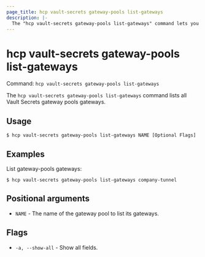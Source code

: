 ```yaml
---
page_title: hcp vault-secrets gateway-pools list-gateways
description: |-
  The "hcp vault-secrets gateway-pools list-gateways" command lets you list Vault Secrets gateway pools gateways.
---
```


# hcp vault-secrets gateway-pools list-gateways

Command: `hcp vault-secrets gateway-pools list-gateways` 

The `hcp vault-secrets gateway-pools list-gateways` command lists all Vault
Secrets gateway pools gateways.

## Usage

```shell-session
$ hcp vault-secrets gateway-pools list-gateways NAME [Optional Flags]
```

## Examples

List gateway-pools gateways:

```shell-session
$ hcp vault-secrets gateway-pools list-gateways company-tunnel
```

## Positional arguments

- `NAME` - The name of the gateway pool to list its gateways.

## Flags

- `-a, --show-all` - Show all fields.

